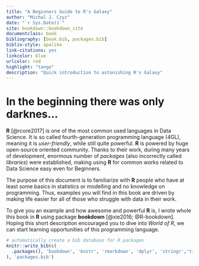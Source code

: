 ```yaml
--- 
title: "A Beginners Guide to R's Galaxy"
author: "Michal J. Czyz"
date: "`r Sys.Date()`"
site: bookdown::bookdown_site
documentclass: book
bibliography: [book.bib, packages.bib]
biblio-style: apalike
link-citations: yes
linkcolor: blue
urlcolor: red
highlight: "tango"
description: "Quick introduction to astonishing R's Galaxy"
---
```


# In the beginning there was only darknes...
**R** [@rcore2017] is one of the most common used languages in Data Science. It is so called fourth-generation programming language (4GL), meaning it is *user-friendly*, while still quite powerful. **R** is powered by huge open-source oriented community. Thanks to their work, during many years of development, enormous number of *packages* (also incorrectly called *libraries*) were established, making using **R** for common works related to Data Science easy even for Beginners.

The purpose of this document is to familiarize with **R** people who have at least some basics in statistics or modelling and no knowledge on programming. Thus, examples you will find in this book are driven by making life easier for all of those who struggle with data in their work.

To give you an example and how awesome and powerful **R** is, I wrote whole this book in **R** using package **bookdown** [@xie2016; @R-bookdown]. Hoping this short description encouraged you to dive into *World of R*, we can start learning opportunities of this programming language.

```r
# automatically create a bib database for R packages
knitr::write_bib(c(
  .packages(), 'bookdown', 'knitr', 'rmarkdown', 'dplyr', 'stringr','tidyr', 'tidyverse', 'fitdistrplus', 'mc2d', 'ggplot2', 'nlsMicrobio', 'truncdist', 'deSolve', 'segmented'
), 'packages.bib')
```
